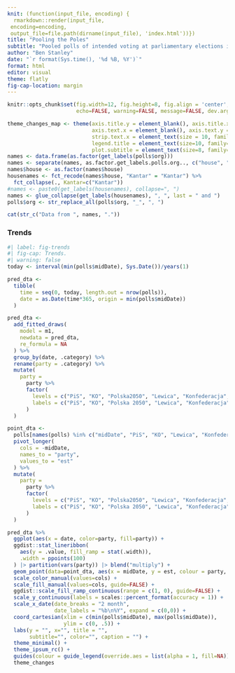 ```yaml
---
knit: (function(input_file, encoding) {
  rmarkdown::render(input_file,
 encoding=encoding,
 output_file=file.path(dirname(input_file), 'index.html'))})
title: "Pooling the Poles"
subtitle: "Pooled polls of intended voting at parliamentary elections in Poland."
author: "Ben Stanley"
date: "`r format(Sys.time(), '%d %B, %Y')`"
format: html
editor: visual
theme: flatly
fig-cap-location: margin
---
```


```r
knitr::opts_chunk$set(fig.width=12, fig.height=8, fig.align = 'center',
                      echo=FALSE, warning=FALSE, message=FALSE, dev.args = list(png = list(type = "cairo")))
```

```r
theme_changes_map <- theme(axis.title.y = element_blank(), axis.title.x = element_blank(),
                           axis.text.x = element_blank(), axis.text.y = element_blank(),
                           strip.text.x = element_text(size = 10, family="Roboto Condensed Light"), legend.text = element_text(size=9, family="Roboto Condensed Light"), 
                           legend.title = element_text(size=10, family="Roboto Condensed Light"), plot.title = element_text(size=14, family="Roboto Condensed Bold"),
                           plot.subtitle = element_text(size=8, family="Roboto Condensed Light"), aspect.ratio=1, legend.position="none")
names <- data.frame(as.factor(get_labels(polls$org)))
names <- separate(names, as.factor.get_labels.polls.org.., c("house", "method"), sep=",")
names$house <- as.factor(names$house)
housenames <- fct_recode(names$house, "Kantar" = "Kantar") %>%
  fct_collapse(., Kantar=c("Kantar"))
#names <- paste0(get_labels(housenames), collapse=", ")
names <- glue_collapse(get_labels(housenames), ", ", last = " and ")
polls$org <- str_replace_all(polls$org, "_", ", ")
```

```r
cat(str_c("Data from ", names, "."))
```

### Trends

```r
#| label: fig-trends
#| fig-cap: Trends.
#| warning: false
today <- interval(min(polls$midDate), Sys.Date())/years(1)

pred_dta <-
  tibble(
    time = seq(0, today, length.out = nrow(polls)),
    date = as.Date(time*365, origin = min(polls$midDate))
  )

pred_dta <-
  add_fitted_draws(
    model = m1,
    newdata = pred_dta,
    re_formula = NA
  ) %>%
  group_by(date, .category) %>%
  rename(party = .category) %>%
  mutate(
    party =
      party %>%
      factor(
        levels = c("PiS", "KO", "Polska2050", "Lewica", "Konfederacja", "PSL", "Other"),
        labels = c("PiS", "KO", "Polska 2050", "Lewica", "Konfederacja", "PSL", "Other")
      )
  )

point_dta <-
  polls[names(polls) %in% c("midDate", "PiS", "KO", "Lewica", "Konfederacja", "Other", "PSL", "Polska2050")] %>%
  pivot_longer(
    cols = -midDate,
    names_to = "party",
    values_to = "est"
  ) %>%
  mutate(
    party =
      party %>%
      factor(
        levels = c("PiS", "KO", "Polska2050", "Lewica", "Konfederacja", "PSL", "Other"),
        labels = c("PiS", "KO", "Polska 2050", "Lewica", "Konfederacja", "PSL", "Other")
      )
  )

pred_dta %>%
  ggplot(aes(x = date, color=party, fill=party)) +
  ggdist::stat_lineribbon(
    aes(y = .value, fill_ramp = stat(.width)),
    .width = ppoints(100)
  ) |> partition(vars(party)) |> blend("multiply") +
  geom_point(data=point_dta, aes(x = midDate, y = est, colour = party, fill=party), size = 1, show.legend=FALSE) +
  scale_color_manual(values=cols) +
  scale_fill_manual(values=cols, guide=FALSE) +
  ggdist::scale_fill_ramp_continuous(range = c(1, 0), guide=FALSE) +
  scale_y_continuous(labels = scales::percent_format(accuracy = 1)) +
  scale_x_date(date_breaks = "2 month",
               date_labels = "%b\n%Y", expand = c(0,0)) +
  coord_cartesian(xlim = c(min(polls$midDate), max(polls$midDate)),
                  ylim = c(0, .5)) +
  labs(y = "", x="", title = "", 
       subtitle="", color="", caption = "") +
  theme_minimal() +
  theme_ipsum_rc() +
  guides(colour = guide_legend(override.aes = list(alpha = 1, fill=NA))) +
  theme_changes

```
